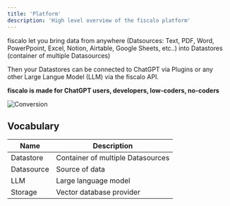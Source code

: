 ```yaml
---
title: 'Platform'
description: 'High level overview of the fiscalo platform'
---
```


fiscalo let you bring data from anywhere (Datsources: Text, PDF, Word, PowerPpoint, Excel, Notion, Airtable, Google Sheets, etc..) into Datastores (container of multiple Datasources)

Then your Datastores can be connected to ChatGPT via Plugins or any other Large Langue Model (LLM) via the fiscalo API.

**fiscalo is made for ChatGPT users, developers, low-coders, no-coders**

![Conversion](/images/fiscalo-overview.png)

## Vocabulary

| Name       | Description                       |
| ---------- | --------------------------------- |
| Datastore  | Container of multiple Datasources |
| Datasource | Source of data                    |
| LLM        | Large language model              |
| Storage    | Vector database provider          |
